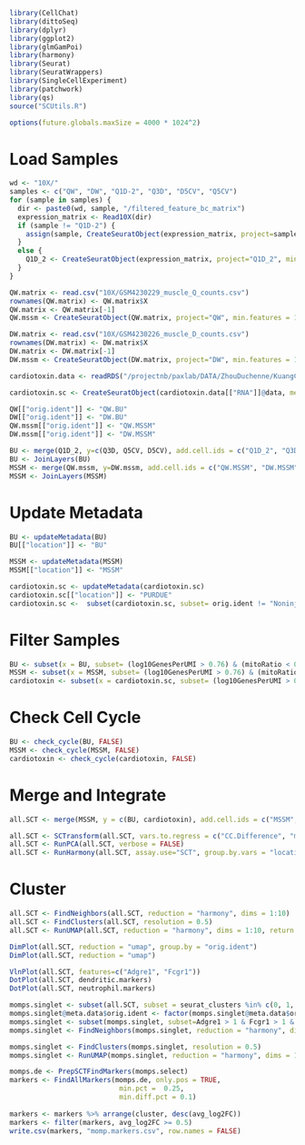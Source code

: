 ```{r}
library(CellChat)
library(dittoSeq)
library(dplyr)
library(ggplot2)
library(glmGamPoi)
library(harmony)
library(Seurat)
library(SeuratWrappers)
library(SingleCellExperiment)
library(patchwork)
library(qs)
source("SCUtils.R")
```
```{r}
options(future.globals.maxSize = 4000 * 1024^2)
```
# Load Samples
```{r}
wd <- "10X/"
samples <- c("QW", "DW", "Q1D-2", "Q3D", "D5CV", "Q5CV")
for (sample in samples) {
  dir <- paste0(wd, sample, "/filtered_feature_bc_matrix")
  expression_matrix <- Read10X(dir)
  if (sample != "Q1D-2") {
    assign(sample, CreateSeuratObject(expression_matrix, project=sample, min.features = 1))
  }
  else {
    Q1D_2 <- CreateSeuratObject(expression_matrix, project="Q1D_2", min.features = 1)
  }
}

QW.matrix <- read.csv("10X/GSM4230229_muscle_Q_counts.csv")
rownames(QW.matrix) <- QW.matrix$X
QW.matrix <- QW.matrix[-1]
QW.mssm <- CreateSeuratObject(QW.matrix, project="QW", min.features = 1)

DW.matrix <- read.csv("10X/GSM4230226_muscle_D_counts.csv")
rownames(DW.matrix) <- DW.matrix$X
DW.matrix <- DW.matrix[-1]
DW.mssm <- CreateSeuratObject(DW.matrix, project="DW", min.features = 1)

cardiotoxin.data <- readRDS("/projectnb/paxlab/DATA/ZhouDuchenne/KuangCardiotoxin/GSE138826_regen_data.rds")

cardiotoxin.sc <- CreateSeuratObject(cardiotoxin.data[["RNA"]]@data, meta.data = cardiotoxin.data[["RNA"]]@varMetadata, project = "PURDUE")
```
```{r}
QW[["orig.ident"]] <- "QW.BU"
DW[["orig.ident"]] <- "DW.BU"
QW.mssm[["orig.ident"]] <- "QW.MSSM"
DW.mssm[["orig.ident"]] <- "DW.MSSM"
```

```{r}
BU <- merge(Q1D_2, y=c(Q3D, Q5CV, D5CV), add.cell.ids = c("Q1D_2", "Q3D", "Q5CV", "D5CV"), project = "BU")
BU <- JoinLayers(BU)
MSSM <- merge(QW.mssm, y=DW.mssm, add.cell.ids = c("QW.MSSM", "DW.MSSM"), project = "MSSM")
MSSM <- JoinLayers(MSSM)
```

# Update Metadata
```{r}
BU <- updateMetadata(BU)
BU[["location"]] <- "BU"

MSSM <- updateMetadata(MSSM)
MSSM[["location"]] <- "MSSM"

cardiotoxin.sc <- updateMetadata(cardiotoxin.sc)
cardiotoxin.sc[["location"]] <- "PURDUE"
cardiotoxin.sc <-  subset(cardiotoxin.sc, subset= orig.ident != "Noninjured")
```
# Filter Samples
```{r}
BU <- subset(x = BU, subset= (log10GenesPerUMI > 0.76) & (mitoRatio < 0.075))
MSSM <- subset(x = MSSM, subset= (log10GenesPerUMI > 0.76) & (mitoRatio < 0.075))
cardiotoxin <- subset(x = cardiotoxin.sc, subset= (log10GenesPerUMI > 0.76) & (mitoRatio < 0.075))
```
# Check Cell Cycle
```{r}
BU <- check_cycle(BU, FALSE)
MSSM <- check_cycle(MSSM, FALSE)
cardiotoxin <- check_cycle(cardiotoxin, FALSE)
```
# Merge and Integrate
```{r}
all.SCT <- merge(MSSM, y = c(BU, cardiotoxin), add.cell.ids = c("MSSM", "BU", "PURDUE"), project = "all")
```
```{r}
all.SCT <- SCTransform(all.SCT, vars.to.regress = c("CC.Difference", "mitoRatio"), method = "glmGamPoi")
all.SCT <- RunPCA(all.SCT, verbose = FALSE)
all.SCT <- RunHarmony(all.SCT, assay.use="SCT", group.by.vars = "location")
```
# Cluster
```{r}
all.SCT <- FindNeighbors(all.SCT, reduction = "harmony", dims = 1:10)
all.SCT <- FindClusters(all.SCT, resolution = 0.5)
all.SCT <- RunUMAP(all.SCT, reduction = "harmony", dims = 1:10, return.model=TRUE)
```
```{r}
DimPlot(all.SCT, reduction = "umap", group.by = "orig.ident")
DimPlot(all.SCT, reduction = "umap")
```
```{r}
VlnPlot(all.SCT, features=c("Adgre1", "Fcgr1"))
DotPlot(all.SCT, dendritic.markers)
DotPlot(all.SCT, neutrophil.markers)
```
```{r}
momps.singlet <- subset(all.SCT, subset = seurat_clusters %in% c(0, 1, 2, 3, 4, 8, 9, 10, 12, 13))
momps.singlet@meta.data$orig.ident <- factor(momps.singlet@meta.data$orig.ident, levels = c("QW.MSSM", "DW.MSSM", "0.5 DPI", "Q1D_2", "2 DPI", "Q3D", "3.5 DPI", "5 DPI", "10 DPI", "21 DPI", "Q5CV", "D5CV"))
momps.singlet <- subset(momps.singlet, subset=Adgre1 > 1 & Fcgr1 > 1 & Pdgfra == 0 & Ly6a == 0)
momps.singlet <- FindNeighbors(momps.singlet, reduction = "harmony", dims = 1:10)
```
```{r}
momps.singlet <- FindClusters(momps.singlet, resolution = 0.5)
momps.singlet <- RunUMAP(momps.singlet, reduction = "harmony", dims = 1:10, return.model=TRUE)
```
```{r}
momps.de <- PrepSCTFindMarkers(momps.select)
markers <- FindAllMarkers(momps.de, only.pos = TRUE,
                           min.pct =  0.25, 
                           min.diff.pct = 0.1)
  
markers <- markers %>% arrange(cluster, desc(avg_log2FC))
markers <- filter(markers, avg_log2FC >= 0.5)
write.csv(markers, "momp.markers.csv", row.names = FALSE)
```